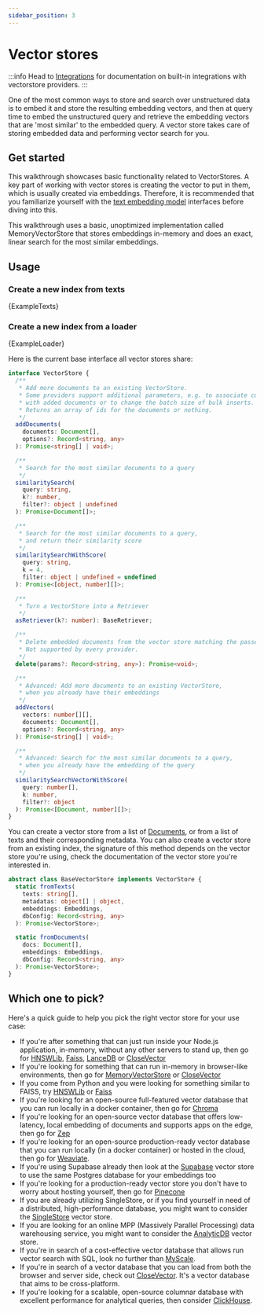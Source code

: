 ```yaml
---
sidebar_position: 3
---
```


# Vector stores

:::info
Head to [Integrations](/docs/integrations/vectorstores) for documentation on built-in integrations with vectorstore providers.
:::

One of the most common ways to store and search over unstructured data is to embed it and store the resulting embedding
vectors, and then at query time to embed the unstructured query and retrieve the embedding vectors that are
'most similar' to the embedded query. A vector store takes care of storing embedded data and performing vector search
for you.

## Get started

This walkthrough showcases basic functionality related to VectorStores. A key part of working with vector stores is creating the vector to put in them, which is usually created via embeddings. Therefore, it is recommended that you familiarize yourself with the [text embedding model](/docs/modules/data_connection/text_embedding/) interfaces before diving into this.

This walkthrough uses a basic, unoptimized implementation called MemoryVectorStore that stores embeddings in-memory and does an exact, linear search for the most similar embeddings.

## Usage

### Create a new index from texts


<CodeBlock language="typescript">{ExampleTexts}</CodeBlock>

### Create a new index from a loader


<CodeBlock language="typescript">{ExampleLoader}</CodeBlock>

Here is the current base interface all vector stores share:

```typescript
interface VectorStore {
  /**
   * Add more documents to an existing VectorStore.
   * Some providers support additional parameters, e.g. to associate custom ids
   * with added documents or to change the batch size of bulk inserts.
   * Returns an array of ids for the documents or nothing.
   */
  addDocuments(
    documents: Document[],
    options?: Record<string, any>
  ): Promise<string[] | void>;

  /**
   * Search for the most similar documents to a query
   */
  similaritySearch(
    query: string,
    k?: number,
    filter?: object | undefined
  ): Promise<Document[]>;

  /**
   * Search for the most similar documents to a query,
   * and return their similarity score
   */
  similaritySearchWithScore(
    query: string,
    k = 4,
    filter: object | undefined = undefined
  ): Promise<[object, number][]>;

  /**
   * Turn a VectorStore into a Retriever
   */
  asRetriever(k?: number): BaseRetriever;

  /**
   * Delete embedded documents from the vector store matching the passed in parameter.
   * Not supported by every provider.
   */
  delete(params?: Record<string, any>): Promise<void>;

  /**
   * Advanced: Add more documents to an existing VectorStore,
   * when you already have their embeddings
   */
  addVectors(
    vectors: number[][],
    documents: Document[],
    options?: Record<string, any>
  ): Promise<string[] | void>;

  /**
   * Advanced: Search for the most similar documents to a query,
   * when you already have the embedding of the query
   */
  similaritySearchVectorWithScore(
    query: number[],
    k: number,
    filter?: object
  ): Promise<[Document, number][]>;
}
```

You can create a vector store from a list of [Documents](https://api.js.langchain.com/classes/document.Document.html), or from a list of texts and their corresponding metadata. You can also create a vector store from an existing index, the signature of this method depends on the vector store you're using, check the documentation of the vector store you're interested in.

```typescript
abstract class BaseVectorStore implements VectorStore {
  static fromTexts(
    texts: string[],
    metadatas: object[] | object,
    embeddings: Embeddings,
    dbConfig: Record<string, any>
  ): Promise<VectorStore>;

  static fromDocuments(
    docs: Document[],
    embeddings: Embeddings,
    dbConfig: Record<string, any>
  ): Promise<VectorStore>;
}
```

## Which one to pick?

Here's a quick guide to help you pick the right vector store for your use case:

- If you're after something that can just run inside your Node.js application, in-memory, without any other servers to stand up, then go for [HNSWLib](/docs/integrations/vectorstores/hnswlib), [Faiss](/docs/integrations/vectorstores/faiss), [LanceDB](/docs/integrations/vectorstores/lancedb) or [CloseVector](/docs/integrations/vectorstores/closevector)
- If you're looking for something that can run in-memory in browser-like environments, then go for [MemoryVectorStore](/docs/integrations/vectorstores/memory) or [CloseVector](/docs/integrations/vectorstores/closevector)
- If you come from Python and you were looking for something similar to FAISS, try [HNSWLib](/docs/integrations/vectorstores/hnswlib) or [Faiss](/docs/integrations/vectorstores/faiss)
- If you're looking for an open-source full-featured vector database that you can run locally in a docker container, then go for [Chroma](/docs/integrations/vectorstores/chroma)
- If you're looking for an open-source vector database that offers low-latency, local embedding of documents and supports apps on the edge, then go for [Zep](/docs/integrations/vectorstores/zep)
- If you're looking for an open-source production-ready vector database that you can run locally (in a docker container) or hosted in the cloud, then go for [Weaviate](/docs/integrations/vectorstores/weaviate).
- If you're using Supabase already then look at the [Supabase](/docs/integrations/vectorstores/supabase) vector store to use the same Postgres database for your embeddings too
- If you're looking for a production-ready vector store you don't have to worry about hosting yourself, then go for [Pinecone](/docs/integrations/vectorstores/pinecone)
- If you are already utilizing SingleStore, or if you find yourself in need of a distributed, high-performance database, you might want to consider the [SingleStore](/docs/integrations/vectorstores/singlestore) vector store.
- If you are looking for an online MPP (Massively Parallel Processing) data warehousing service, you might want to consider the [AnalyticDB](/docs/integrations/vectorstores/analyticdb) vector store.
- If you're in search of a cost-effective vector database that allows run vector search with SQL, look no further than [MyScale](/docs/integrations/vectorstores/myscale).
- If you're in search of a vector database that you can load from both the browser and server side, check out [CloseVector](/docs/integrations/vectorstores/closevector). It's a vector database that aims to be cross-platform.
- If you're looking for a scalable, open-source columnar database with excellent performance for analytical queries, then consider [ClickHouse](/docs/integrations/vectorstores/clickhouse).
